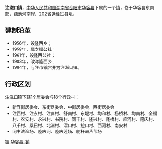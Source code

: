 {{中国乡级行政区<!---乡级行政区专用模板--->
|行政区全称 = 注滋口镇
|景观照片文件名 = 
|景观照片描述 = 
|位置图文件名 = 
|位置图描述 = 
|汉语拼音 = 
|通用拼音 = 
|上级行政区 = [[湖南省|湖南省]][[岳阳市|岳阳市]][[华容县|华容县]]
|行政区类别 = 镇
|行政区划代码 = 430623111
|建置时间 = 1984年
|政府驻地 = 注滋口镇区国庆路
|地理坐标 = 
|毗邻 = 
|行政区划 = 28
|村委会 = 24
|居委会 = 4
|总面积 = 61.12平方公里
|户籍人口 = 3.7万
|户籍人口年份 = 
|常住人口 = 
|常住人口年份 = 
|人口密度 = 
|GDP = 
|GDP年份 = 
|邮政编码 = 
|电话区号 = 
|时区 = UTC+8（[[东八区|东八区]]）
|官方网站 = 
|网站名称 = 
}}
'''注滋口镇'''，[[中华人民共和国|中华人民共和国]][[湖南省|湖南省]][[岳阳市|岳阳市]][[华容县|华容县]]下属的一个[[镇|镇]]，位于华容县东南部，[[藕池河|藕池河]]南岸。202省道经过县境。

==建制沿革==
*1956年，设隆西乡；
*1958年，属幸福公社；
*1961年，设隆西公社；
*1983年，改称隆西乡；
*1984年，与注市镇合并为注滋口镇。

==行政区划==
注滋口镇下辖1个居委会与18个行政村：
*新容街居委会、东街居委会、中街居委会、西街居委会
*注西村、注东村、注南村、舒南村、东堤村、均和村、杨桥村、均南村、全福村、农安村、永兴村、书院村、同丰村、隆兴村、隆桥村、麻河村、隆庆村、八千村、桑田村、北洲村、溜口村、挖口村、西河村、南安村
*同丰浃渔场、隆庆河、隆庆莲场、舵杆洲芦苇场

{{湖南小作品}}
{{华容县行政区划}}

[[Category:华容县行政区划|镇]]
[[Category:岳阳乡镇|华容县-镇]]